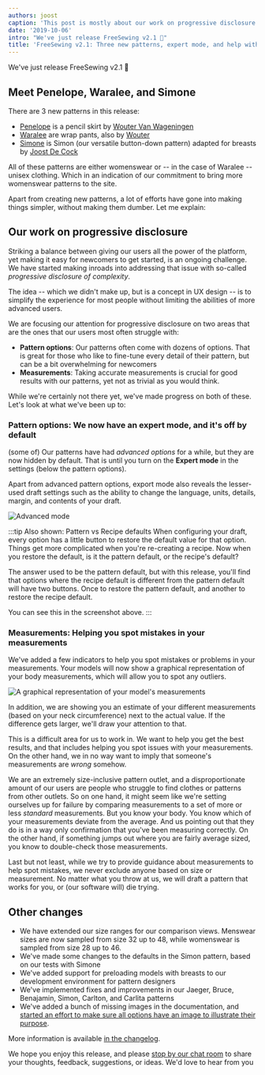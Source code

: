 ```yaml
---
authors: joost
caption: 'This post is mostly about our work on progressive disclosure. Also: Three new patterns!'
date: '2019-10-06'
intro: "We've just release FreeSewing v2.1 🎉"
title: 'FreeSewing v2.1: Three new patterns, expert mode, and help with measurements'
---
```


We've just release FreeSewing v2.1 🎉

<!-- truncate -->

## Meet Penelope, Waralee, and Simone

There are 3 new patterns in this release:

- [Penelope](/patterns/penelope) is a pencil skirt by [Wouter Van
  Wageningen](/users/wouter.vdub)
- [Waralee](/patterns/waralee) are wrap pants, also by
  [Wouter](/users/wouter.vdub)
- [Simone](/patterns/simone) is Simon (our versatile button-down pattern)
  adapted for breasts by [Joost De Cock](/users/joost)

All of these patterns are either womenswear or -- in the case of Waralee --
unisex clothing. Which in an indication of our commitment to bring more
womenswear patterns to the site.

Apart from creating new patterns, a lot of efforts have gone into making things
simpler, without making them dumber. Let me explain:

## Our work on progressive disclosure

Striking a balance between giving our users all the power of the platform, yet
making it easy for newcomers to get started, is an ongoing challenge. We have
started making inroads into addressing that issue with so-called _progressive
disclosure of complexity_.

The idea -- which we didn't make up, but is a concept in UX design -- is to
simplify the experience for most people without limiting the abilities of more
advanced users.

We are focusing our attention for progressive disclosure on two areas that are
the ones that our users most often struggle with:

- **Pattern options**: Our patterns often come with dozens of options. That is
  great for those who like to fine-tune every detail of their pattern, but can
  be a bit overwhelming for newcomers
- **Measurements**: Taking accurate measurements is crucial for good results
  with our patterns, yet not as trivial as you would think.

While we're certainly not there yet, we've made progress on both of these.
Let's look at what we've been up to:

### Pattern options: We now have an expert mode, and it's off by default

(some of) Our patterns have had _advanced options_ for a while, but they are
now hidden by default. That is until you turn on the **Expert mode** in the
settings (below the pattern options).

Apart from advanced pattern options, export mode also reveals the lesser-used
draft settings such as the ability to change the language, units, details,
margin, and contents of your draft.

![Advanced mode](https://posts.freesewing.org/uploads/recreate_a6e2f9c4d6.png)

:::tip Also shown: Pattern vs Recipe defaults
When configuring your draft, every option has a little button to restore the
default value for that option. Things get more complicated when you're
re-creating a recipe. Now when you restore the default, is it the pattern
default, or the recipe's default?

The answer used to be the pattern default, but with this release, you'll find
that options where the recipe default is different from the pattern default
will have two buttons. Once to restore the pattern default, and another to
restore the recipe default.

You can see this in the screenshot above.
:::

### Measurements: Helping you spot mistakes in your measurements

We've added a few indicators to help you spot mistakes or problems in your
measurements. Your models will now show a graphical representation of your body
measurements, which will allow you to spot any outliers.

![A graphical representation of your model's
measurements](https://posts.freesewing.org/uploads/model_c3fa8fc50c.png)

In addition, we are showing you an estimate of your different measurements
(based on your neck circumference) next to the actual value. If the difference
gets larger, we'll draw your attention to that.

This is a difficult area for us to work in. We want to help you get the best
results, and that includes helping you spot issues with your measurements. On
the other hand, we in no way want to imply that someone's measurements are
_wrong_ somehow.

We are an extremely size-inclusive pattern outlet, and a disproportionate
amount of our users are people who struggle to find clothes or patterns from
other outlets. So on one hand, it might seem like we're setting ourselves up
for failure by comparing measurements to a set of more or less _standard_
measurements. But you know your body. You know which of your measurements
deviate from the average. And us pointing out that they do is in a way only
confirmation that you've been measuring correctly. On the other hand, if
something jumps out where you are fairly average sized, you know to
double-check those measurements.

Last but not least, while we try to provide guidance about measurements to help
spot mistakes, we never exclude anyone based on size or measurement. No matter
what you throw at us, we will draft a pattern that works for you, or (our
software will) die trying.

## Other changes

- We have extended our size ranges for our comparison views. Menswear sizes
  are now sampled from size 32 up to 48, while womenswear is sampled from size
  28 up to 46.
- We've made some changes to the defaults in the Simon pattern, based on our
  tests with Simone
- We've added support for preloading models with breasts to our development
  environment for pattern designers
- We've implemented fixes and improvements in our Jaeger, Bruce, Benajamin,
  Simon, Carlton, and Carlita patterns
- We've added a bunch of missing images in the documentation, and [started an
  effort to make sure all options have an image to illustrate their
  purpose](https://github.com/freesewing/freesewing.org/issues/190).

More information is available [in the
changelog](https://github.com/freesewing/freesewing/blob/develop/CHANGELOG.md).

We hope you enjoy this release, and please [stop by our chat
room](https://discord.freesewing.org/) to share your thoughts, feedback,
suggestions, or ideas. We'd love to hear from you

